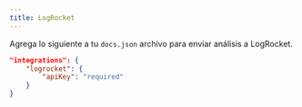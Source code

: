 ```yaml
---
title: LogRocket
---
```


Agrega lo siguiente a tu `docs.json` archivo para enviar análisis a LogRocket.

```json Analytics options in docs.json
"integrations": {
    "logrocket": {
        "apiKey": "required"
    }
}
```

